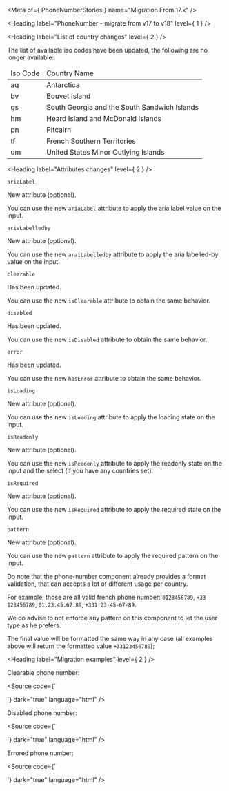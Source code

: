
<Meta of={ PhoneNumberStories } name="Migration From 17.x" />

<Heading label="PhoneNumber - migrate from v17 to v18" level={ 1 } />

<Heading label="List of country changes" level={ 2 } />

The list of available iso codes have been updated, the following are no longer available:

<OdsBadge color="critical" label="Removed" size="sm" />

<Table>
  <thead>
    <tr>
      <td>Iso Code</td>
      <td>Country Name</td>
    </tr>
  </thead>
  <tbody>
    <tr>
      <td>aq</td>
      <td>Antarctica</td>
    </tr>
    <tr>
      <td>bv</td>
      <td>Bouvet Island</td>
    </tr>
    <tr>
      <td>gs</td>
      <td>South Georgia and the South Sandwich Islands</td>
    </tr>
    <tr>
      <td>hm</td>
      <td>Heard Island and McDonald Islands</td>
    </tr>
    <tr>
      <td>pn</td>
      <td>Pitcairn</td>
    </tr>
    <tr>
      <td>tf</td>
      <td>French Southern Territories</td>
    </tr>
    <tr>
      <td>um</td>
      <td>United States Minor Outlying Islands</td>
    </tr>
  </tbody>
</Table>

<Heading label="Attributes changes" level={ 2 } />

`ariaLabel` <OdsBadge color="success" label="New" size="sm" />

New attribute (optional).

You can use the new `ariaLabel` attribute to apply the aria label value on the input.

`ariaLabelledby` <OdsBadge color="success" label="New" size="sm" />

New attribute (optional).

You can use the new `araiLabelledby` attribute to apply the aria labelled-by value on the input.

`clearable` <OdsBadge color="information" label="Updated" size="sm" />

Has been updated.

You can use the new `isClearable` attribute to obtain the same behavior.

`disabled` <OdsBadge color="information" label="Updated" size="sm" />

Has been updated.

You can use the new `isDisabled` attribute to obtain the same behavior.

`error` <OdsBadge color="information" label="Updated" size="sm" />

Has been updated.

You can use the new `hasError` attribute to obtain the same behavior.

`isLoading` <OdsBadge color="success" label="New" size="sm" />

New attribute (optional).

You can use the new `isLoading` attribute to apply the loading state on the input.

`isReadonly` <OdsBadge color="success" label="New" size="sm" />

New attribute (optional).

You can use the new `isReadonly` attribute to apply the readonly state on the input and the select (if you have any countries set).

`isRequired` <OdsBadge color="success" label="New" size="sm" />

New attribute (optional).

You can use the new `isRequired` attribute to apply the required state on the input.

`pattern` <OdsBadge color="success" label="New" size="sm" />

New attribute (optional).

You can use the new `pattern` attribute to apply the required pattern on the input.

Do note that the phone-number component already provides a format validation, that can accepts a lot of different usage per country.

For example, those are all valid french phone number: `0123456789`, `+33 123456789`, `01.23.45.67.89`, `+331 23-45-67-89`.

We do advise to not enforce any pattern on this component to let the user type as he prefers.

The final value will be formatted the same way in any case (all examples above will return the formatted value `+33123456789`);

<Heading label="Migration examples" level={ 2 } />

Clearable phone number:

<Source code={`
<osds-phone-number clearable>
</osds-phone-number>

<!-- is now -->

<ods-phone-number is-clearable>
</ods-phone-number>
`}
        dark="true"
        language="html" />

Disabled phone number:

<Source code={`
<osds-phone-number disabled>
</osds-phone-number>

<!-- is now -->

<ods-phone-number is-disabled>
</ods-phone-number>
`}
        dark="true"
        language="html" />

Errored phone number:

<Source code={`
<osds-phone-number error>
</osds-phone-number>

<!-- is now -->

<ods-phone-number has-error>
</ods-phone-number>
`}
        dark="true"
        language="html" />
